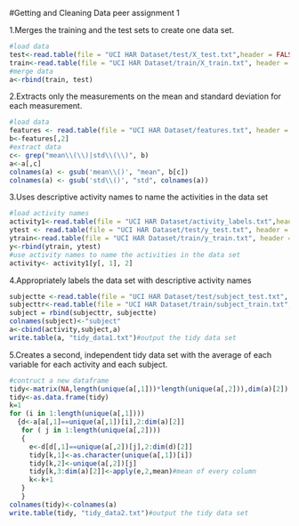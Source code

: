 #Getting and Cleaning Data peer assignment 1

1.Merges the training and the test sets to create one data set.

```r
#load data
test<-read.table(file = "UCI HAR Dataset/test/X_test.txt",header = FALSE)
train<-read.table(file = "UCI HAR Dataset/train/X_train.txt", header = FALSE)
#merge data
a<-rbind(train, test)
```

2.Extracts only the measurements on the mean and standard deviation for each measurement. 

```r
#load data
features <- read.table(file = "UCI HAR Dataset/features.txt", header = FALSE)
b<-features[,2]
#extract data
c<- grep("mean\\(\\)|std\\(\\)", b)
a<-a[,c]
colnames(a) <- gsub('mean\\()', "mean", b[c])
colnames(a) <- gsub('std\\()', "std", colnames(a))
```

3.Uses descriptive activity names to name the activities in the data set

```r
#load activity names
activity1<-read.table(file = "UCI HAR Dataset/activity_labels.txt",head=FALSE)
ytest <- read.table(file = "UCI HAR Dataset/test/y_test.txt", header = FALSE)
ytrain<-read.table(file = "UCI HAR Dataset/train/y_train.txt", header = FALSE)
y<-rbind(ytrain, ytest)
#use activity names to name the activities in the data set
activity<- activity1[y[, 1], 2]
```

4.Appropriately labels the data set with descriptive activity names 

```r
subjectte <-read.table(file = "UCI HAR Dataset/test/subject_test.txt", header = FALSE)
subjecttr<-read.table(file = "UCI HAR Dataset/train/subject_train.txt", header = FALSE)
subject = rbind(subjecttr, subjectte)
colnames(subject)<-"subject"
a<-cbind(activity,subject,a)
write.table(a, "tidy_data1.txt")#output the tidy data set
```

5.Creates a second, independent tidy data set with the average of each variable for each activity and each subject. 

```r
#contruct a new dataframe
tidy<-matrix(NA,length(unique(a[,1]))*length(unique(a[,2])),dim(a)[2])
tidy<-as.data.frame(tidy)
k=1
for (i in 1:length(unique(a[,1])))
  {d<-a[a[,1]==unique(a[,1])[i],2:dim(a)[2]]
   for ( j in 1:length(unique(a[,2])))
   {
     e<-d[d[,1]==unique(a[,2])[j],2:dim(d)[2]]
     tidy[k,1]<-as.character(unique(a[,1])[i])
     tidy[k,2]<-unique(a[,2])[j]
     tidy[k,3:dim(a)[2]]<-apply(e,2,mean)#mean of every column
     k<-k+1
   }
   }
colnames(tidy)<-colnames(a)
write.table(tidy, "tidy_data2.txt")#output the tidy data set
```